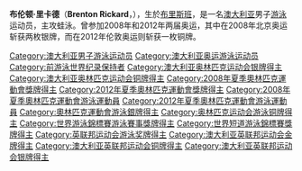 {{MedalTableTop|2008_Australian_Olympic_team_107_-_Sarah_Ewart.jpg|200px}}
{{MedalOlympics}}
{{MedalSilver  | [[2008年夏季奧林匹克運動會|2008年北京]] | [[2008年夏季奧林匹克運動會游泳比賽|200米蛙泳]]}}
{{MedalSilver  | [[2008年夏季奧林匹克運動會|2008年北京]] | [[2008年夏季奧林匹克運動會游泳比賽|4×100米混合泳接力]]}}
{{MedalBronze  | [[2012年夏季奧林匹克運動會|2012年伦敦]] | [[2012年夏季奧林匹克運動會游泳比賽|4×100米混合泳接力]]}}
{{MedalBottom}}

'''布伦顿·里卡德'''（'''Brenton Rickard'''，{{bd|1983年|10月19日}}），生於[[布里斯班|布里斯班]]，是一名[[澳大利亚|澳大利亚]]男子[[游泳|游泳]]运动员，主攻蛙泳。曾参加2008年和2012年两届奥运，其中在2008年北京奥运斩获两枚银牌，而在2012年伦敦奥运则斩获一枚铜牌。

{{Australia-stub}}

{{DEFAULTSORT:Rickard, Brenton}}
[[Category:澳大利亚男子游泳运动员|Category:澳大利亚男子游泳运动员]]
[[Category:澳大利亚奥运游泳运动员|Category:澳大利亚奥运游泳运动员]]
[[Category:前游泳世界纪录保持者|Category:前游泳世界纪录保持者]]
[[Category:澳大利亚奥林匹克运动会银牌得主|Category:澳大利亚奥林匹克运动会银牌得主]]
[[Category:澳大利亚奥林匹克运动会铜牌得主|Category:澳大利亚奥林匹克运动会铜牌得主]]
[[Category:2008年夏季奧林匹克運動會獎牌得主|Category:2008年夏季奧林匹克運動會獎牌得主]]
[[Category:2012年夏季奧林匹克運動會獎牌得主|Category:2012年夏季奧林匹克運動會獎牌得主]]
[[Category:2008年夏季奧林匹克運動會游泳運動員|Category:2008年夏季奧林匹克運動會游泳運動員]]
[[Category:2012年夏季奧林匹克運動會游泳運動員|Category:2012年夏季奧林匹克運動會游泳運動員]]
[[Category:奧林匹克運動會游泳銀牌得主|Category:奧林匹克運動會游泳銀牌得主]]
[[Category:奥林匹克运动会游泳铜牌得主|Category:奥林匹克运动会游泳铜牌得主]]
[[Category:世界游泳錦標賽游泳賽事獎牌得主|Category:世界游泳錦標賽游泳賽事獎牌得主]]
[[Category:世界短道游泳錦標賽獎牌得主|Category:世界短道游泳錦標賽獎牌得主]]
[[Category:英联邦运动会游泳奖牌得主|Category:英联邦运动会游泳奖牌得主]]
[[Category:澳大利亚英联邦运动会金牌得主|Category:澳大利亚英联邦运动会金牌得主]]
[[Category:澳大利亚英联邦运动会铜牌得主|Category:澳大利亚英联邦运动会铜牌得主]]
[[Category:澳大利亚英联邦运动会银牌得主|Category:澳大利亚英联邦运动会银牌得主]]
{{游泳人物小作品}}